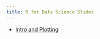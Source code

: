 ```yaml
---
title: R for Data Science Slides
---
```


- [Intro and Plotting](lectures/1-intro-plotting.html)
<!-- - [R Programming](lectures/2-r-basics.html)
- [Tabluar Data](lectures/3-data-transformation.html)
- [Advanced Tabular Data](lectures/4-adv-tabular-data.html)
- [Functional Programming](lectures/5-functional-programming.html) -->